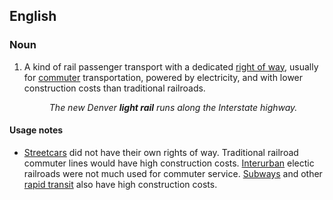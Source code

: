 {{wikipedia|Light rail}}
==English==

===Noun===
{{en-noun|sg=[[light]] [[rail]]}}

# {{US|transportation}} A kind of rail passenger transport with a dedicated [[right of way]], usually for [[commuter]] transportation, powered by electricity, and with lower construction costs than traditional railroads.
#: ''The new Denver '''light rail''' runs along the Interstate highway.''

====Usage notes====
*[[streetcars|Streetcars]] did not have their own rights of way. Traditional railroad commuter lines would have high construction costs. [[interurban|Interurban]] electic railroads were not much used for commuter service. [[subway|Subways]] and other [[rapid transit]] also have high construction costs.